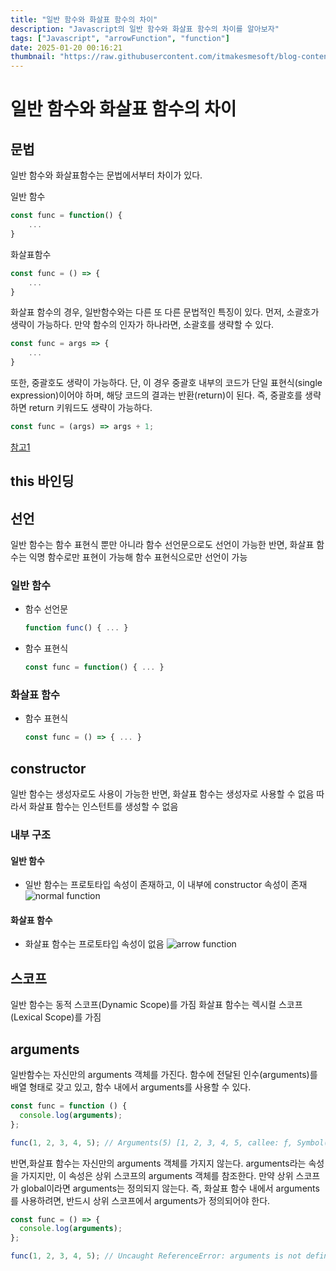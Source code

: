 ```yaml
---
title: "일반 함수와 화살표 함수의 차이"
description: "Javascript의 일반 함수와 화살표 함수의 차이를 알아보자"
tags: ["Javascript", "arrowFunction", "function"]
date: 2025-01-20 00:16:21
thumbnail: "https://raw.githubusercontent.com/itmakesmesoft/blog-contents/main/images/ai-generated-binary-code-data.jpg"
---
```


# 일반 함수와 화살표 함수의 차이

## 문법

일반 함수와 화살표함수는 문법에서부터 차이가 있다.

일반 함수

```js
const func = function() {
    ...
}
```

화살표함수

```js
const func = () => {
    ...
}
```

화살표 함수의 경우, 일반함수와는 다른 또 다른 문법적인 특징이 있다.
먼저, 소괄호가 생략이 가능하다. 만약 함수의 인자가 하나라면, 소괄호를 생략할 수 있다.

```js
const func = args => {
    ...
}
```

또한, 중괄호도 생략이 가능하다. 단, 이 경우 중괄호 내부의 코드가 단일 표현식(single expression)이어야 하며, 해당 코드의 결과는 반환(return)이 된다. 즉, 중괄호를 생략하면 return 키워드도 생략이 가능하다.

```js
const func = (args) => args + 1;
```

[참고1](https://codingeverybody.kr/%EC%9E%90%EB%B0%94%EC%8A%A4%ED%81%AC%EB%A6%BD%ED%8A%B8-%ED%99%94%EC%82%B4%ED%91%9C-%ED%95%A8%EC%88%98%EC%9D%98-%EC%9D%B4%ED%95%B4%EC%99%80-%EC%82%AC%EC%9A%A9%EB%B2%95/)

## this 바인딩

## 선언

일반 함수는 함수 표현식 뿐만 아니라 함수 선언문으로도 선언이 가능한 반면,
화살표 함수는 익명 함수로만 표현이 가능해 함수 표현식으로만 선언이 가능

### 일반 함수

- 함수 선언문
  ```js
  function func() { ... }
  ```
- 함수 표현식
  ```js
  const func = function() { ... }
  ```

### 화살표 함수

- 함수 표현식
  ```js
  const func = () => { ... }
  ```

## constructor

일반 함수는 생성자로도 사용이 가능한 반면, 화살표 함수는 생성자로 사용할 수 없음
따라서 화살표 함수는 인스턴트를 생성할 수 없음

### 내부 구조

#### 일반 함수

- 일반 함수는 프로토타입 속성이 존재하고, 이 내부에 constructor 속성이 존재
  ![normal function](https://raw.githubusercontent.com/itmakesmesoft/blog-contents/main/images/normal_function_structure.png)

#### 화살표 함수

- 화살표 함수는 프로토타입 속성이 없음
  ![arrow function](https://raw.githubusercontent.com/itmakesmesoft/blog-contents/main/images/arrow_function_structure.png)

## 스코프

일반 함수는 동적 스코프(Dynamic Scope)를 가짐
화살표 함수는 렉시컬 스코프(Lexical Scope)를 가짐

## arguments

일반함수는 자신만의 arguments 객체를 가진다.
함수에 전달된 인수(arguments)를 배열 형태로 갖고 있고, 함수 내에서 arguments를 사용할 수 있다.

```js
const func = function () {
  console.log(arguments);
};

func(1, 2, 3, 4, 5); // Arguments(5) [1, 2, 3, 4, 5, callee: ƒ, Symbol(Symbol.iterator): ƒ]
```

반면,화살표 함수는 자신만의 arguments 객체를 가지지 않는다. arguments라는 속성을 가지지만, 이 속성은 상위 스코프의 arguments 객체를 참조한다. 만약 상위 스코프가 global이라면 arguments는 정의되지 않는다.
즉, 화살표 함수 내에서 arguments를 사용하려면, 반드시 상위 스코프에서 arguments가 정의되어야 한다.

```js
const func = () => {
  console.log(arguments);
};

func(1, 2, 3, 4, 5); // Uncaught ReferenceError: arguments is not defined
```
